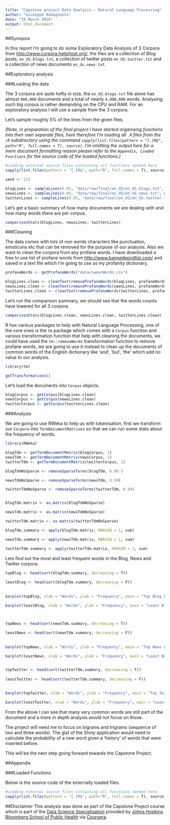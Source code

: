 ```yaml
---
title: "Capstone project Data Analysis - Natural Language Processing"
author: "Giuseppe Romagnuolo"
date: "19 March 2016"
output: html_document
---
```


##Synopsis

In this report I'm going to do some Exploratory Data Analysis of 3 Corpora from [http://www.corpora.heliohost.org/][heliohost], the files are a collection of Blog posts, `en_US.blogs.txt`, a collection of twitter posts `en_US.twitter.txt` and a collection of news documents `en_Us.news.txt`.

[heliohost]:http://www.corpora.heliohost.org/

##Exploratory analysis

###Loading the data

The 3 corpora are quite hefty in size, the `en_US.blogs.txt` file alone has almost `900,000` documents and a total of nearly `4,000,000` words. Analysing such big corpus is rather demanding on the CPU and RAM. For an exploratory analysis I will use a sample from the 3 corpora.


Let's sample roughly 5% of the lines from the given files. 

_(Note, in preparation of the final project I have started organising functions into their own separate files, here therefore I'm loading all `.R` files from the `/R` subdirectory using the command `sapply(list.files(pattern = "[.]R$", path="R", full.names = T), source)`. I'm omitting the output here for a mere document formatting reason please refer to the `Appendix, Loaded Functions` for the source code of the loaded functions.)_


```r
#Loading external source files containing all functions needed here
sapply(list.files(pattern = "[.]R$", path="R", full.names = T), source)

```

```r

seed <- 123

blogLines <- sampleLines(0.05, "data/raw/final/en_US/en_US.blogs.txt", seed)
newsLines <- sampleLines(0.05, "data/raw/final/en_US/en_US.news.txt", seed)
twitterLines <- sampleLines(0.05, "data/raw/final/en_US/en_US.twitter.txt", seed)

```

Let's get a basic summary of how many documents we are dealing with and how many words there are per corpus.

```r

comparisonStats(blogLines, newsLines, twitterLines)


```


###Cleaning

The data comes with lots of non words characters like punctuation, emoticons etc that can be removed for the purpose of our analysis. Also we want to clean the corpora from any profane words. I have downloaded a free to use list of profane words from [http://www.bannedwordlist.com/][bannedwords] and saved in a text file which I'm going to use as my profanity dictionary.

```r
profaneWords <- getProfaneWords("data/swearWords.csv")

```

```r

blogLines.clean <- cleanText(removeProfaneWords(blogLines, profaneWords))
newsLines.clean <- cleanText(removeProfaneWords(newsLines, profaneWords))
twitterLines.clean <- cleanText(removeProfaneWords(twitterLines, profaneWords))

```

Let's run the comparison summary, we should see that the words counts have lowered for all 3 corpora.

```r
comparisonStats(blogLines.clean, newsLines.clean, twitterLines.clean)

```
[bannedwords]: http://www.bannedwordlist.com/


R has various packages to help with Natural Language Processing, one of the core ones is the `tm` package which comes with a `Corpus` function and various transformation function that help with cleaning the documents, we could have used the `tm::removeWords` transformation function to remove profane words, we are going to use it instead to clean up the documents of common words of the English dictionary like 'and', 'but', 'the' which add no value to our analysis.

```r
library(tm)

getTransformations()

```

Let's load the documents into `Corpus` objects.

```r
blogCorpus <- getCorpus(blogLines.clean)
newsCorpus <- getCorpus(newsLines.clean)
twitterCorpus <- getCorpus(twitterLines.clean)

```

###Analysis

We are going to use RWeka to help us with tokenisation, first we transform our `Corpora` into `TermDocumentMatrixes` so that we can run some stats about the frequency of words.

```r
library(RWeka)
```

```r

blogTdm <- getTermDocumentMatrix(blogCorpus, 1)
newsTdm <- getTermDocumentMatrix(newsCorpus, 1)
twitterTdm <- getTermDocumentMatrix(twitterCorpus, 1)

```

``` r

blogTdmNoSparse <- removeSparseTerms(blogTdm, 0.99 )

newsTdmNoSparse <- removeSparseTerms(newsTdm, 0.99)

twitterTdmNoSparse <- removeSparseTerms(twitterTdm, 0.99)



```

``` r
blogTdm.matrix <- as.matrix(blogTdmNoSparse)

newsTdm.matrix <- as.matrix(newsTdmNoSparse)

twitterTdm.matrix <- as.matrix(twitterTdmNoSparse)

blogTdm.summary <- apply(blogTdm.matrix, MARGIN = 1, sum)

newsTdm.summary <- apply(newsTdm.matrix, MARGIN = 1, sum)

twitterTdm.summary <- apply(twitterTdm.matrix, MARGIN = 1, sum)

```

Lets find out the most and least frequent words in the Blog, News and Twitter corpora.

```r

topBlog <- head(sort(blogTdm.summary, decreasing = T))
 
leastBlog <- head(sort(blogTdm.summary, decreasing = F))
        
        
barplot(topBlog, xlab = "Words", ylab = "Frequency", main = "Top Blog Frequent Words" )   

barplot(leastBlog, xlab = "Words", ylab = "Frequency", main = "Least Blog Frequent Words" ) 



topNews <- head(sort(newsTdm.summary, decreasing = T))
 
leastNews <- head(sort(newsTdm.summary, decreasing = F))
        
        
barplot(topNews, xlab = "Words", ylab = "Frequency", main = "Top News Frequent Words" )   

barplot(leastNews, xlab = "Words", ylab = "Frequency", main = "Least News Frequent Words" ) 


topTwitter <- head(sort(twitterTdm.summary, decreasing = T))
 
leastTwitter <- head(sort(twitterTdm.summary, decreasing = F))
        
        
barplot(topTwitter, xlab = "Words", ylab = "Frequency", main = "Top Twitter Frequent Words" )   

barplot(leastTwitter, xlab = "Words", ylab = "Frequency", main = "Least Twitter Frequent Words" ) 


```

From the above I can see that many very common words are still part of the document and a more in depth analysis would not focus on those.

The project will need me to focus on bigrams and trigrams (sequence of two and three words). The gist of the Shiny application would need to calculate the probability of a new word given a 'history' of words that were inserted before.

This will be the next step going forward towards the Capstone Project.

##Appendix

###Loaded Functions

Below is the source code of the externally loaded files.

```r
#Loading external source files containing all functions needed here
sapply(list.files(pattern = "[.]R$", path="R", full.names = T), source)

```


##Disclaimer
This analysis was done as part of the Capstone Project course which is part of the [Data Science Specialisation][dss] provided by [Johns Hopkins Bloomberg School of Public Health][jhsph] via [Coursera][co].


[dss]: https://www.coursera.org/specialization/jhudatascience/1
[jhsph]: http://www.jhsph.edu/
[co]: https://www.coursera.org/
[mtdesc]:https://stat.ethz.ch/R-manual/R-devel/library/datasets/html/mtcars.html